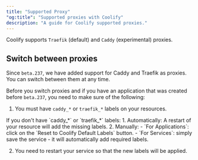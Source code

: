 ```yaml
---
title: "Supported Proxy"
"og:title": "Supported proxies with Coolify"
description: "A guide for Coolify supported proxies."
---
```


Coolify supports `Traefik` (default) and `Caddy` (experimental) proxies.

## Switch between proxies

Since `beta.237`, we have added support for Caddy and Traefik as proxies. You can switch between them at any time.

Before you switch proxies and if you have an application that was created before `beta.237`, you need to make sure of the following:

1.  You must have `caddy_*` or `traefik_*` labels on your resources.

<Tip>
  If you don't have `caddy_*` or `traefik_*` labels: 1. Automatically: A restart
  of your resource will add the missing labels. 2. Manually: - `For
  Applications`: click on the `Reset to Coolify Default Labels` button. - `For
  Services`: simply save the service - it will automatically add required
  labels.
</Tip>

2. You need to restart your service so that the new labels will be applied.
